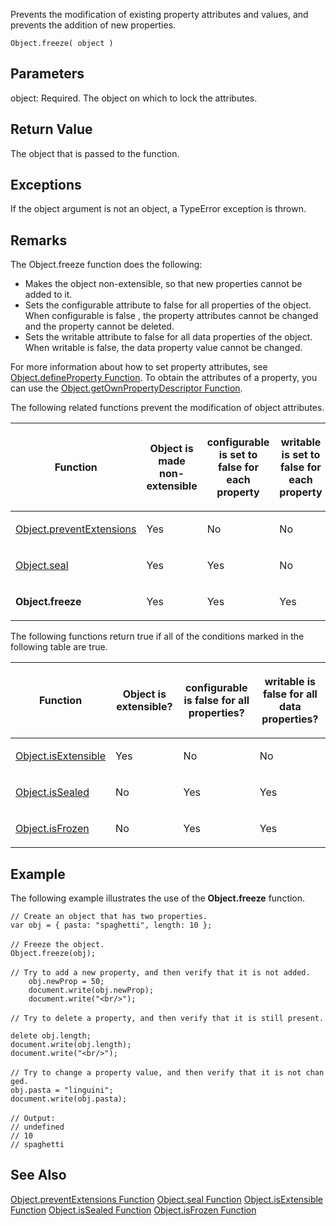 Prevents the modification of existing property attributes and values, and prevents the addition of new properties.

 Object.freeze( object )
==Parameters==
; object: Required. The object on which to lock the attributes.

==Return Value==
The object that is passed to the function.


==Exceptions==
If the object argument is not an object, a TypeError exception is thrown.


==Remarks==
The Object.freeze function does the following:

* Makes the object non-extensible, so that new properties cannot be added to it.
* Sets the configurable attribute to false for all properties of the object. When configurable is false , the property attributes cannot be changed and the property cannot be deleted.
* Sets the writable attribute to false for all data properties of the object. When writable is false, the data property value cannot be changed.
For more information about how to set property attributes, see [[javascript/Object/defineProperty|Object.defineProperty Function]]. To obtain the attributes of a property, you can use the [[javascript/Object/getOwnPropertyDescriptor|Object.getOwnPropertyDescriptor Function]].

The following related functions prevent the modification of object attributes.

{| class='wikitable'
|-
! Function
! Object is made non-extensible
! configurable is set to false for each property
! writable is set to false for each property
|-
| [[javascript/Object/preventExtensions|Object.preventExtensions]]
| Yes
| No
| No
|-
| [[javascript/Object/seal|Object.seal]]
| Yes
| Yes
| No
|-
| '''Object.freeze'''
| Yes
| Yes
| Yes
|}
The following functions return true if all of the conditions marked in the following table are true.

{| class='wikitable'
|-
! Function
! Object is extensible?
! configurable is false for all properties?
! writable is false for all data properties?
|-
| [[javascript/Object/isExtensible|Object.isExtensible]]
| Yes
| No
| No
|-
| [[javascript/Object/isSealed|Object.isSealed]]
| No
| Yes
| Yes
|-
| [[javascript/Object/isFrozen|Object.isFrozen]]
| No
| Yes
| Yes
|}

==Example==
The following example illustrates the use of the '''Object.freeze''' function.

 // Create an object that has two properties.
 var obj = { pasta: "spaghetti", length: 10 };
 
 // Freeze the object.
 Object.freeze(obj);
 
 // Try to add a new property, and then verify that it is not added. 
     obj.newProp = 50;
     document.write(obj.newProp);
     document.write("&lt;br/&gt;");
 
 // Try to delete a property, and then verify that it is still present. 
 delete obj.length;
 document.write(obj.length);
 document.write("&lt;br/&gt;");
 
 // Try to change a property value, and then verify that it is not changed. 
 obj.pasta = "linguini";
 document.write(obj.pasta);
 
 // Output:
 // undefined
 // 10
 // spaghetti

==See Also==

              

              

              

              

              
[[javascript/Object/preventExtensions|Object.preventExtensions Function]]
[[javascript/Object/seal|Object.seal Function]]
[[javascript/Object/isExtensible|Object.isExtensible Function]]
[[javascript/Object/isSealed|Object.isSealed Function]]
[[javascript/Object/isFrozen|Object.isFrozen Function]]

